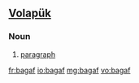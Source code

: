 ==[[Volapük]]==

===Noun===
{{infl|vo|noun}}

# [[paragraph]]

[[fr:bagaf]]
[[io:bagaf]]
[[mg:bagaf]]
[[vo:bagaf]]